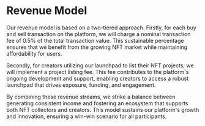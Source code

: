 # Revenue Model

Our revenue model is based on a two-tiered approach. Firstly, for each buy and sell transaction on the platform, we will charge a nominal transaction fee of 0.5% of the total transaction value. This sustainable percentage ensures that we benefit from the growing NFT market while maintaining affordability for users.

Secondly, for creators utilizing our launchpad to list their NFT projects, we will implement a project listing fee. This fee contributes to the platform's ongoing development and support, enabling creators to access a robust launchpad that drives exposure, funding, and engagement.

By combining these revenue streams, we strike a balance between generating consistent income and fostering an ecosystem that supports both NFT collectors and creators. This model sustains our platform's growth and innovation, ensuring a win-win scenario for all participants.